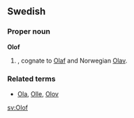 ==Swedish==

===Proper noun===
'''Olof'''

# {{given name|male||sv:}}, cognate to [[Olaf]] and Norwegian [[Olav]].

===Related terms===
*[[Ola]], [[Olle]], [[Olov]]

[[sv:Olof]]